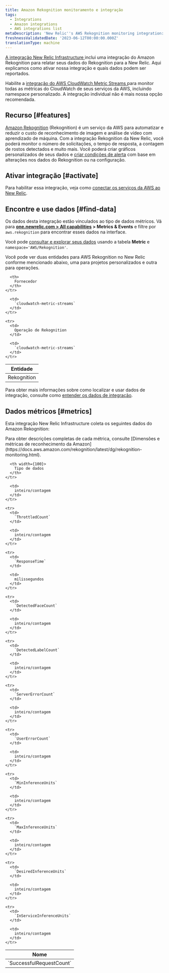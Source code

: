 ```yaml
---
title: Amazon Rekognition monitoramento e integração
tags:
  - Integrations
  - Amazon integrations
  - AWS integrations list
metaDescription: 'New Relic''s AWS Rekognition monitoring integration: what data it reports, and how to enable it.'
freshnessValidatedDate: '2023-06-12T00:00:00.000Z'
translationType: machine
---
```


[A integração New Relic Infrastructure ](/docs/infrastructure/integrations-getting-started/getting-started/introduction-infrastructure-integrations)inclui uma integração do Amazon Rekognition para relatar seus dados do Rekognition para a New Relic. Aqui explicamos como ativar nossa integração e quais dados podem ser reportados.

Habilite a [integração do AWS CloudWatch Metric Streams ](/docs/infrastructure/amazon-integrations/aws-integrations-list/aws-metric-stream/)para monitor todas as métricas do CloudWatch de seus serviços da AWS, incluindo namespace personalizado. A integração individual não é mais nossa opção recomendada.

## Recurso [#features]

[Amazon Rekognition](https://aws.amazon.com/rekognition/) (Rekognition) é um serviço da AWS para automatizar e reduzir o custo de reconhecimento de imagem e análise de vídeo com aprendizado de máquina. Com a integração Rekognition da New Relic, você poderá monitor o número de solicitações, o tempo de resposta, a contagem de rostos detectados e muito mais. Você poderá criar gráficos personalizados de seus dados e [criar condições de alerta](/docs/infrastructure/new-relic-infrastructure/infrastructure-alert-conditions/infrastructure-alerts-add-edit-or-view-host-alert-information) com base em alterações nos dados do Rekognition ou na configuração.

## Ativar integração [#activate]

Para habilitar essa integração, veja como [conectar os serviços da AWS ao New Relic](/docs/infrastructure/amazon-integrations/connect/aws-metric-stream/#set-up-metric-stream).

## Encontre e use dados [#find-data]

Os dados desta integração estão vinculados ao tipo de dados métricos. Vá para <DNT>**[one.newrelic.com > All capabilities](https://one.newrelic.com/all-capabilities) > Metrics & Events**</DNT> e filtre por `aws.rekognition` para encontrar esses dados na interface.

Você pode [consultar e explorar seus dados](/docs/using-new-relic/data/understand-data/query-new-relic-data) usando a tabela <DNT>**Metric**</DNT> e `namespace='AWS/Rekognition'`.

Você pode ver duas entidades para AWS Rekognition no New Relic conforme mencionado abaixo, uma para projetos personalizados e outra para operações.

<table>
  <thead>
    <tr>
      <th>
        Entidade
      </th>

      <th>
        Fornecedor
      </th>
    </tr>
  </thead>

  <tbody>
    <tr>
      <td>
        Rekognition
      </td>

      <td>
        `cloudwatch-metric-streams`
      </td>
    </tr>

    <tr>
      <td>
        Operação de Rekognition
      </td>

      <td>
        `cloudwatch-metric-streams`
      </td>
    </tr>
  </tbody>
</table>

Para obter mais informações sobre como localizar e usar dados de integração, consulte como [entender os dados de integração](/docs/infrastructure/integrations/find-use-infrastructure-integration-data).

## Dados métricos [#metrics]

Esta integração New Relic Infrastructure coleta os seguintes dados do Amazon Rekognition:

<Callout variant="tip">
  Para obter descrições completas de cada métrica, consulte [Dimensões e métricas de reconhecimento da Amazon](https://docs.aws.amazon.com/rekognition/latest/dg/rekognition-monitoring.html).
</Callout>

<table>
  <thead>
    <tr>
      <th width={200}>
        Nome
      </th>

      <th width={100}>
        Tipo de dados
      </th>
    </tr>
  </thead>

  <tbody>
    <tr>
      <td>
        `SuccessfulRequestCount`
      </td>

      <td>
        inteiro/contagem
      </td>
    </tr>

    <tr>
      <td>
        `ThrottledCount`
      </td>

      <td>
        inteiro/contagem
      </td>
    </tr>

    <tr>
      <td>
        `ResponseTime`
      </td>

      <td>
        milissegundos
      </td>
    </tr>

    <tr>
      <td>
        `DetectedFaceCount`
      </td>

      <td>
        inteiro/contagem
      </td>
    </tr>

    <tr>
      <td>
        `DetectedLabelCount`
      </td>

      <td>
        inteiro/contagem
      </td>
    </tr>

    <tr>
      <td>
        `ServerErrorCount`
      </td>

      <td>
        inteiro/contagem
      </td>
    </tr>

    <tr>
      <td>
        `UserErrorCount`
      </td>

      <td>
        inteiro/contagem
      </td>
    </tr>

    <tr>
      <td>
        `MinInferenceUnits`
      </td>

      <td>
        inteiro/contagem
      </td>
    </tr>

    <tr>
      <td>
        `MaxInferenceUnits`
      </td>

      <td>
        inteiro/contagem
      </td>
    </tr>

    <tr>
      <td>
        `DesiredInferenceUnits`
      </td>

      <td>
        inteiro/contagem
      </td>
    </tr>

    <tr>
      <td>
        `InServiceInferenceUnits`
      </td>

      <td>
        inteiro/contagem
      </td>
    </tr>
  </tbody>
</table>